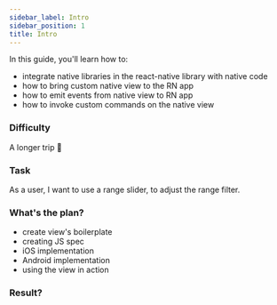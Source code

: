 ```yaml
---
sidebar_label: Intro
sidebar_position: 1
title: Intro
---
```



In this guide, you'll learn how to:

- integrate native libraries in the react-native library with native code
- how to bring custom native view to the RN app
- how to emit events from native view to RN app
- how to invoke custom commands on the native view

### Difficulty

A longer trip 🚴

### Task

As a user, I want to use a range slider, to adjust the range filter.

### What's the plan?

- create view's boilerplate
- creating JS spec
- iOS implementation 
- Android implementation
- using the view in action

### Result?

<Result />
